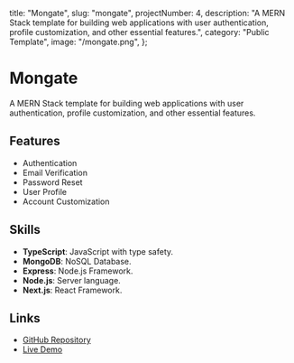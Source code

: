   title: "Mongate",
  slug: "mongate",
  projectNumber: 4,
  description:
    "A MERN Stack template for building web applications with user authentication, profile customization, and other essential features.",
  category: "Public Template",
  image: "/mongate.png",
};

# Mongate

A MERN Stack template for building web applications with user authentication, profile customization, and other essential features.

## Features

- Authentication
- Email Verification
- Password Reset
- User Profile
- Account Customization

## Skills

- **TypeScript**: JavaScript with type safety.
- **MongoDB**: NoSQL Database.
- **Express**: Node.js Framework.
- **Node.js**: Server language.
- **Next.js**: React Framework.

## Links

- [GitHub Repository](https://github.com/colinguinane1/mongate-front-end)
- [Live Demo](https://mongate.vercel.app)
